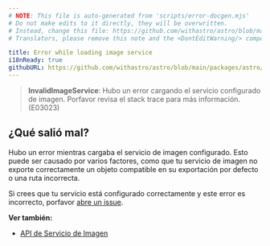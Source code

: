 ```yaml
---
# NOTE: This file is auto-generated from 'scripts/error-docgen.mjs'
# Do not make edits to it directly, they will be overwritten.
# Instead, change this file: https://github.com/withastro/astro/blob/main/packages/astro/src/core/errors/errors-data.ts
# Translators, please remove this note and the <DontEditWarning/> component.

title: Error while loading image service
i18nReady: true
githubURL: https://github.com/withastro/astro/blob/main/packages/astro/src/core/errors/errors-data.ts
---
```


> **InvalidImageService**: Hubo un error cargando el servicio configurado de imagen. Porfavor revisa el stack trace para más información. (E03023)

## ¿Qué salió mal?
Hubo un error mientras cargaba el servicio de imagen configurado. Esto puede ser causado por varios factores, como que tu servicio de imagen no exporte correctamente un objeto compatible en su exportación por defecto o una ruta incorrecta.

Si crees que tu servicio está configurado correctamente y este error es incorrecto, porfavor [abre un issue](https://astro.build/issues/).

**Ver también:**
-  [API de Servicio de Imagen](/es/reference/image-service-reference/)


